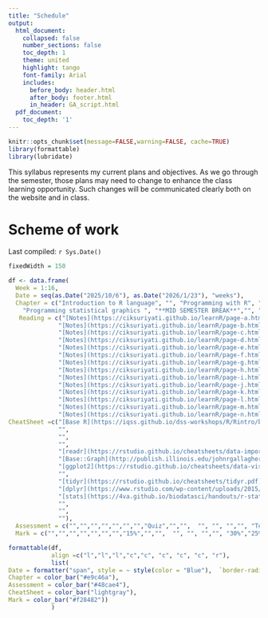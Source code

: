 ```yaml
---
title: "Schedule"
output:
  html_document:
    collapsed: false
    number_sections: false
    toc_depth: 1
    theme: united
    highlight: tango
    font-family: Arial
    includes:
      before_body: header.html
      after_body: footer.html
      in_header: GA_script.html
  pdf_document:
    toc_depth: '1'
---
```


```r
knitr::opts_chunk$set(message=FALSE,warning=FALSE, cache=TRUE)
library(formattable)
library(lubridate)
```

This syllabus represents my current plans and objectives. As we go through the semester, those plans may need to change to enhance the class learning opportunity. Such changes will be communicated clearly both on the website and in class.


# Scheme of work

Last compiled: `r Sys.Date()`

```r
fixedWidth = 150

df <- data.frame(
  Week = 1:16,
  Date = seq(as.Date("2025/10/6"), as.Date("2026/1/23"), "weeks"),
  Chapter = c("Introduction to R language", "", "Programming with R", "", " Importing data into R",
    "Programming statistical graphics ", "**MID SEMESTER BREAK**","", "Data Cleaning and filtering", "", "Basic Statistical Analysis", "", "**SPECIAL BREAK**", "","", ""),
   Reading = c("[Notes](https://ciksuriyati.github.io/learnR/page-a.html)", 
              "[Notes](https://ciksuriyati.github.io/learnR/page-b.html)", 
              "[Notes](https://ciksuriyati.github.io/learnR/page-c.html)", 
              "[Notes](https://ciksuriyati.github.io/learnR/page-d.html)", 
              "[Notes](https://ciksuriyati.github.io/learnR/page-e.html)", 
              "[Notes](https://ciksuriyati.github.io/learnR/page-f.html)", "",
              "[Notes](https://ciksuriyati.github.io/learnR/page-g.html)", 
              "[Notes](https://ciksuriyati.github.io/learnR/page-h.html)", 
              "[Notes](https://ciksuriyati.github.io/learnR/page-i.html)", 
              "[Notes](https://ciksuriyati.github.io/learnR/page-j.html)", 
              "[Notes](https://ciksuriyati.github.io/learnR/page-k.html)", "",
              "[Notes](https://ciksuriyati.github.io/learnR/page-l.html)", 
              "[Notes](https://ciksuriyati.github.io/learnR/page-m.html)",
              "[Notes](https://ciksuriyati.github.io/learnR/page-n.html)"),
CheatSheet =c("[Base R](https://iqss.github.io/dss-workshops/R/Rintro/base-r-cheat-sheet.pdf)", 
              "", 
              "", 
              "", 
              "[readr](https://rstudio.github.io/cheatsheets/data-import.pdf)", 
              "[Base::Graph](http://publish.illinois.edu/johnrgallagher/files/2015/10/BaseGraphicsCheatsheet.pdf)", "",
              "[ggplot2](https://rstudio.github.io/cheatsheets/data-visualization.pdf)", 
              "", 
              "[tidyr](https://rstudio.github.io/cheatsheets/tidyr.pdf)", 
              "[dplyr](https://www.rstudio.com/wp-content/uploads/2015/02/data-wrangling-cheatsheet.pdf)", 
              "[stats](https://4va.github.io/biodatasci/handouts/r-stats-cheatsheet.pdf)", "",
              "", 
              "",
              ""),
  Assessment = c("","","","","","","","Quiz","","",  "", "", "","", "Test","Presentation & Report"),
  Mark = c("","","","","","","","15%","","",  "", "", "","", "30%","25% & 30%"))

formattable(df, 
            align =c("l","l","l","c","c", "c", "c", "c", "r"), 
            list(
Date = formatter("span", style = ~ style(color = "Blue"),  `border-radius` = "4px", `padding-right` = "2px") ,
Chapter = color_bar("#e9c46a"),
Assessment = color_bar("#48cae4"),
CheatSheet = color_bar("lightgray"),
Mark = color_bar("#f28482"))
            )

```

